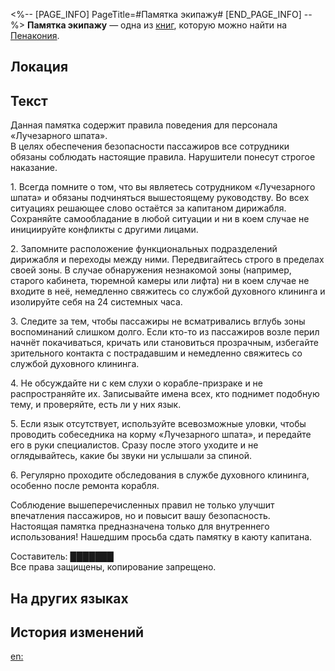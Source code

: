 <%-- [PAGE_INFO]
PageTitle=#Памятка экипажу#
[END_PAGE_INFO] --%>
{{Дополнить}}
{{Книга Инфобокс
|id           = 377
|Название     = 
|Изображение  = Предмет Книга Пенакония.png
|Мир          = Пенакония
|Томов        = 1
|Автор        = <!--нужно добавить-->
|Описание     = Странные правила, больше похожие на шутку.
|Том1         = {{tx}}
|Источник1    = {{tx|Отсутствует источник}}
|Персонажи    = 
|Фракции      = 
}}
'''Памятка экипажу''' — одна из [[Книги|книг]], которую можно найти на [[Пенакония]].

==Локация==
{{Отметка карты|<!--название карты-->|<!--id отметки-->}}

==Текст==
Данная памятка содержит правила поведения для персонала «Лучезарного шпата».<br />
В целях обеспечения безопасности пассажиров все сотрудники обязаны соблюдать настоящие правила. Нарушители понесут строгое наказание.

1. Всегда помните о том, что вы являетесь сотрудником «Лучезарного шпата» и обязаны подчиняться вышестоящему руководству. Во всех ситуациях решающее слово остаётся за капитаном дирижабля. Сохраняйте самообладание в любой ситуации и ни в коем случае не инициируйте конфликты с другими лицами.

2. Запомните расположение функциональных подразделений дирижабля и переходы между ними. Передвигайтесь строго в пределах своей зоны. В случае обнаружения незнакомой зоны (например, старого кабинета, тюремной камеры или лифта) ни в коем случае не входите в неё, немедленно свяжитесь со службой духовного клининга и изолируйте себя на 24 системных часа.

3. Следите за тем, чтобы пассажиры не всматривались вглубь зоны воспоминаний слишком долго. Если кто-то из пассажиров возле перил начнёт покачиваться, кричать или становиться прозрачным, избегайте зрительного контакта с пострадавшим и немедленно свяжитесь со службой духовного клининга.

4. Не обсуждайте ни с кем слухи о корабле-призраке и не распространяйте их. Записывайте имена всех, кто поднимет подобную тему, и проверяйте, есть ли у них язык.

5. Если язык отсутствует, используйте всевозможные уловки, чтобы проводить собеседника на корму «Лучезарного шпата», и передайте его в руки специалистов. Сразу после этого уходите и не оглядывайтесь, какие бы звуки ни услышали за спиной.

6. Регулярно проходите обследования в службе духовного клининга, особенно после ремонта корабля.

Соблюдение вышеперечисленных правил не только улучшит впечатления пассажиров, но и повысит вашу безопасность.<br />
Настоящая памятка предназначена только для внутреннего использования! Нашедшим просьба сдать памятку в каюту капитана.

Составитель: ███████<br />
Все права защищены, копирование запрещено.

==На других языках==
{{На других языках
|en   = In-Flight Precautions
|zhs  = 航行注意事项
|zht  = 航行注意事項
|ja   = 航行の注意事項
|ko   = 항행 주의 사항
|es   = Precauciones de vuelo
|fr   = Précautions à bord
|ru   = Памятка экипажу
|th   = ข้อควรระวังระหว่างล่องเรือ
|vi   = Lưu Ý Khi Bay
|de   = Vorsichtsmaßnahmen während des Flugs
|id   = Catatan yang Perlu Diperhatikan di Pelayaran
|pt   = Precauções Durante o Voo
}}

==История изменений==
{{История изменений|3.5}}

[[en:]]